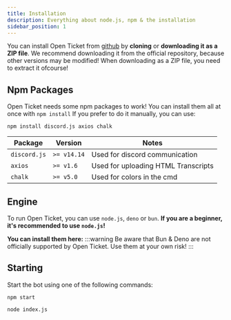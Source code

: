 ```yaml
---
title: Installation
description: Everything about node.js, npm & the installation
sidebar_position: 1
---
```


You can install Open Ticket from [github](https://www.github.com/DJj123dj/open-ticket) by **cloning** or **downloading it as a ZIP file**. We recommend downloading it from the official repository, because other versions may be modified! When downloading as a ZIP file, you need to extract it ofcourse!

<GoodImage src="/img/docs-v3/installation/download.png" size="50%"/>

## Npm Packages
Open Ticket needs some npm packages to work! You can install them all at once with `npm install`
If you prefer to do it manually, you can use:
```text title="Manual Installation"
npm install discord.js axios chalk
```

|Package      |Version     |Notes                               |
|-------------|------------|------------------------------------|
|`discord.js` |`>= v14.14` |Used for discord communication      |
|`axios`      |`>= v1.6`   |Used for uploading HTML Transcripts |
|`chalk`      |`>= v5.0`   |Used for colors in the cmd          |

## Engine
To run Open Ticket, you can use `node.js`, `deno` or `bun`. <ColorText color="blue">**If you are a beginner, it's recommended to use `node.js`!**</ColorText>

**You can install them here:**
:::warning
Be aware that Bun & Deno are not officially supported by Open Ticket. Use them at your own risk!
:::
<LinkBlock mode="image" image="/img/logo/nodejs.png" isdoc="false" url="https://nodejs.org/en/download" name="Node.js Downloads" description="Install Node.js! (default engine)"></LinkBlock>
<LinkBlock mode="image" image="/img/logo/bun.png" isdoc="false" url="https://bun.sh" name="Bun Downloads" description="Install Bun! (much faster)"></LinkBlock>
<LinkBlock mode="image" image="/img/logo/deno.svg" isdoc="false" url="https://deno.com" name="Deno Downloads" description="Install Deno! (more secure)"></LinkBlock>

## Starting
Start the bot using one of the following commands:
```text title="Start using npm (recommended)"
npm start
```
```text title="Start using node.js (for developers & hosting)"
node index.js
```